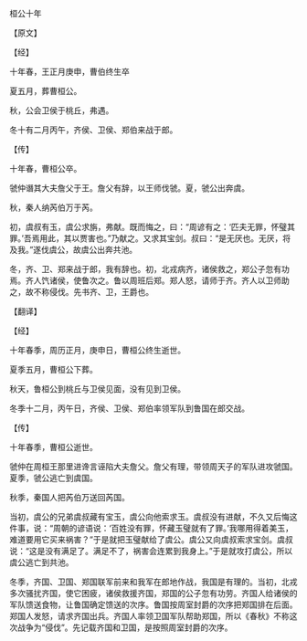 

桓公十年

【原文】

【经】

十年春，王正月庚申，曹伯终生卒

夏五月，葬曹桓公。

秋，公会卫侯于桃丘，弗遇。

冬十有二月丙午，齐侯、卫侯、郑伯来战于郎。

【传】

十年春，曹桓公卒。

虢仲谮其大夫詹父于王。詹父有辞，以王师伐虢。夏，虢公出奔虞。

秋，秦人纳芮伯万于芮。

初，虞叔有玉，虞公求旃，弗献。既而悔之，曰：“周谚有之：‘匹夫无罪，怀璧其罪。’吾焉用此，其以贾害也。”乃献之。又求其宝剑。叔曰：“是无厌也。无厌，将及我。”遂伐虞公，故虞公出奔共池。

冬，齐、卫、郑来战于郎，我有辞也。初，北戎病齐，诸侯救之，郑公子忽有功焉。齐人饩诸侯，使鲁次之。鲁以周班后郑。郑人怒，请师于齐。齐人以卫师助之，故不称侵伐。先书齐、卫，王爵也。

【翻译】

【经】

十年春季，周历正月，庚申日，曹桓公终生逝世。

夏季五月，曹桓公下葬。

秋天，鲁桓公到桃丘与卫侯见面，没有见到卫侯。

冬季十二月，丙午日，齐侯、卫侯、郑伯率领军队到鲁国在郎交战。

【传】

十年春季，曹桓公逝世。

虢仲在周桓王那里进谗言诬陷大夫詹父。詹父有理，带领周天子的军队进攻虢国。夏季，虢公逃亡到虞国。

秋季，秦国人把芮伯万送回芮国。

当初，虞公的兄弟虞叔藏有宝玉，虞公向他索求玉。虞叔没有进献，不久又后悔这件事，说：“周朝的谚语说：‘百姓没有罪，怀藏玉璧就有了罪。’我哪用得着美玉，难道要用它买来祸害？”于是就把玉璧献给了虞公。虞公又向虞叔索求宝剑。虞叔说：“这是没有满足了。满足不了，祸害会连累到我身上。”于是就攻打虞公，所以虞公逃亡到共池。

冬季，齐国、卫国、郑国联军前来和我军在郎地作战，我国是有理的。当初，北戎多次骚扰齐国，使它困疲，诸侯救援齐国，郑国的公子忽有功劳。齐国人给诸侯的军队馈送食物，让鲁国确定馈送的次序。鲁国按周室封爵的次序把郑国排在后面。郑国人发怒，请求齐国出兵。齐国人率领卫国军队帮助郑国，所以《春秋》不称这次战争为“侵伐”。先记载齐国和卫国，是按照周室封爵的次序。

